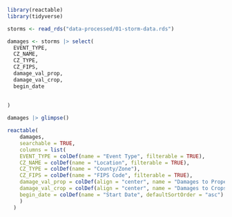 ```r
library(reactable)
library(tidyverse)
```

```r
storms <- read_rds("data-processed/01-storm-data.rds")
```

```r
damages <- storms |> select(
  EVENT_TYPE,
  CZ_NAME,
  CZ_TYPE,
  CZ_FIPS,
  damage_val_prop,
  damage_val_crop, 
  begin_date
  
  
)

damages |> glimpse()
```


```r
reactable(
    damages, 
    searchable = TRUE,
    columns = list(
    EVENT_TYPE = colDef(name = "Event Type", filterable = TRUE),
    CZ_NAME = colDef(name = "Location", filterable = TRUE),
    CZ_TYPE = colDef(name = "County/Zone"),
    CZ_FIPS = colDef(name = "FIPS Code", filterable = TRUE),
    damage_val_prop = colDef(align = "center", name = "Damages to Property", defaultSortOrder = "desc"),
    damage_val_crop = colDef(align = "center", name = "Damages to Crops", defaultSortOrder = "desc"),
    begin_date = colDef(name = "Start Date", defaultSortOrder = "asc")
    )
  )
```

